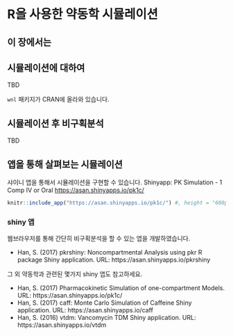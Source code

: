 # R을 사용한 약동학 시뮬레이션 {#rsimulation}

## 이 장에서는 {#summary-simulation}

## 시뮬레이션에 대하여 {#sim-about}

TBD

`wnl` 패키지가 CRAN에 올라와 있습니다.

## 시뮬레이션 후 비구획분석 {#sim-nca}

TBD

## 앱을 통해 살펴보는 시뮬레이션 {#sim-app}

샤이니 앱을 통해서 시뮬레이션을 구현할 수 있습니다. Shinyapp: PK Simulation - 1 Comp IV or Oral <https://asan.shinyapps.io/pk1c/>

```r
knitr::include_app("https://asan.shinyapps.io/pk1c/") #, height = "600px")
```

### shiny 앱 {#shiny}

웹브라우저를 통해 간단히 비구획분석을 할 수 있는 앱을 개발하였습니다.

- Han, S. (2017) pkrshiny: Noncompartmental Analysis using pkr R package Shiny application. URL: https://asan.shinyapps.io/pkrshiny

그 외 약동학과 관련된 몇가지 shiny 앱도 참고하세요.

- Han, S. (2017) Pharmacokinetic Simulation of one-compartment Models. URL: https://asan.shinyapps.io/pk1c/ 
- Han, S. (2017) caff: Monte Carlo Simulation of Caffeine Shiny application. URL: https://asan.shinyapps.io/caff
- Han, S. (2016) vtdm: Vancomycin TDM Shiny application. URL: https://asan.shinyapps.io/vtdm

